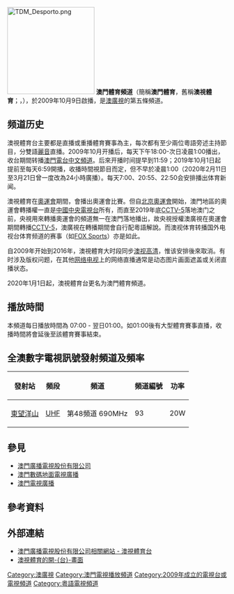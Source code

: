 {{TV channel|[[澳門廣播電視股份有限公司|澳門廣播電視股份有限公司]]}}
{{頻道資訊
| 頻道名稱         = 澳門體育頻道<br/>{{lang|pt|'''TDM Desporto'''}}
| 頻道圖片檔案     = TDMSport.png
| 頻道圖片尺寸     = 250px
| 頻道圖片名稱     = 澳門體育頻道
| 所屬國家或地區   = {{MAC}}
| 總部所在         = {{MAC}}
| 播放地區         = 澳門及鄰近地區
| 開播日期         = 2009年10月9日
| 停播日期         = 
| 頻道類別         = 體育
| 頻道語言         = 粵語
| 視頻格式         = 數碼（[[DTMB|DTMB]]）：<br>'''2016年7月11日前'''<br>[[576i|576i]] [[縱橫比_(圖像)|16:9]]<br> '''2016年7月11日起'''<br>[[1080i|1080i]] [[縱橫比_(圖像)|16:9]]
| 收視率           = 
| 收視率調查時間   = 
| 收視率資料來源   = 
| 頻道口號         = 屬於你們愛好體育運動的頻道
| 擁有者           = [[澳門廣播電視股份有限公司|澳門廣播電視股份有限公司]]
| 持股者           = 
| 前頻道名稱       = 澳視體育-{台}-
| 被取代名稱       = 
| 集團同類頻道     = [[澳視澳門|澳視澳門]]、[[澳門綜藝|澳門綜藝]]、[[澳門資訊|澳門資訊]]、[[澳視葡文|澳視葡文]]、[[澳門-MACAU|澳門-MACAU]]
| 重播服務頻道     = 
| 頻道官方網站     = http://new.tdm.com.mo/c_tv/?ch=sport
| 備註             = 
| 數位電視供應商01 = [[澳門廣播電視股份有限公司|澳門免費電視]]
| 數位電視頻道數01 = 93頻道
| 有線電視供應商01 = [[澳門基本電視頻道|澳門基本電視頻道]]
| 有線電視頻道數01 = UHF 30頻道（轉為模擬制式）<br>93頻道（數碼制式）
| 線上收看網站01   = 澳廣視網站
| 線上收看網址01   = [https://www.tdm.com.mo/zh-hant/live?Channel=6&type=tv]
}}
[[File:TDM_Desporto.png|200px]]
'''澳門體育頻道'''（簡稱'''澳門體育'''，舊稱'''澳視體育'''；{{lang-pt|'''TDM Desporto'''}}，{{lang-en|'''TDM Sports'''}}），於2009年10月9日啟播，是[[澳門廣播電視股份有限公司|澳廣視]]的第五條頻道。

== 频道历史 ==

澳視體育台主要都是直播或重播體育賽事為主，每次都有至少兩位粵語旁述主持節目，分雙語[[麗音|麗音]]直播。2009年10月开播后，每天下午18:00-次日凌晨1:00播出，收台期間转播[[澳門電台中文頻道|澳門電台中文頻道]]。后來开播时间提早到11:59；2019年10月1日起提前至每天6:59開播，收播時間視節目而定，但不早於凌晨1:00（2020年2月11日至3月21日曾一度改為24小時廣播）。每天7:00、20:55、22:50会安排播出体育新闻。

澳視體育在[[奧運會|奧運會]]期間，會播出奧運會比賽。但自[[2008年夏季奥林匹克运动会|北京奧運會]]開始，澳門地區的奧運會轉播權一直是[[中國中央電視台|中國中央電視台]]所有，而直至2019年底[[CCTV-5|CCTV-5]]落地澳门之前，央視用來轉播奧運會的頻道無一在澳門落地播出，故央視授權澳廣視在奧運會期間轉播[[CCTV-5|CCTV-5]]，澳廣視在轉播期間會自行配粵語解說。而澳视体育转播国外电视台体育频道的赛事（如[[FOX_Sports|FOX Sports]]）亦是如此。

自2009年开始到2016年，澳視體育大时段同步[[澳视高清|澳视高清]]，惟该安排後來取消。有时涉及版权问题，在其他[[网络电视|网络电视]]上的网络直播通常是动态图片画面遮盖或关闭直播状态。

2020年1月1日起，澳視體育台更名为澳門體育頻道。

== 播放時間 ==
本頻道每日播放時間為 07:00 - 翌日01:00。如01:00後有大型體育賽事直播，收播時間將會延後至該體育賽事結束。

==全澳數字電視訊號發射頻道及頻率==
{| border="0"  cellpadding="3px" style="border: 1px solid #999; background-color:#FFFFFF; "
|-align="center" bgcolor="#cccccc"
! 發射站
! 頻段
! 頻道
! 頻道編號
! 功率
|-----
| [[東望洋山|東望洋山]]
| [[特高頻|UHF]]
| 第48頻道 690MHz
| 93
| 20W
|}

==參見==
*[[澳門廣播電視股份有限公司|澳門廣播電視股份有限公司]]
*[[澳門數碼地面電視廣播|澳門數碼地面電視廣播]]
*[[澳門電視廣播|澳門電視廣播]]

==參考資料==
{{Reflist}}

==外部連結==
*[https://web.archive.org/web/20121005014601/http://new.tdm.com.mo/c_tv/?ch=sport 澳門廣播電視股份有限公司相關網站 - 澳視體育台]
*[http://www.youtube.com/watch?v=ZmEQXsPfVbk 澳視體育的開-{台}-畫面] {{Wayback|url=http://www.youtube.com/watch?v=ZmEQXsPfVbk |date=20140630064014 }}

{{澳廣視頻道列表}}

[[Category:澳廣視|Category:澳廣視]]
[[Category:澳門電視播放頻道|Category:澳門電視播放頻道]]
[[Category:2009年成立的電視台或電視頻道|Category:2009年成立的電視台或電視頻道]]
[[Category:粵語電視頻道|Category:粵語電視頻道]]